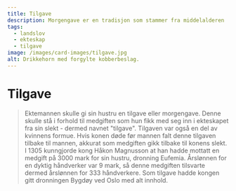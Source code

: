 ```yaml
---
title: Tilgave
description: Morgengave er en tradisjon som stammer fra middelalderen
tags:
  - landslov
  - ekteskap
  - tilgave
image: /images/card-images/tilgave.jpg
alt: Drikkehorn med forgylte kobberbeslag.
---
```



# Tilgave

<Blockquote 
    quote='«Hvis han overlever henne, skal hennes arvinger ha medgiften hennes, men tilgaven faller bort.»'
    footer='Arvetallet, kapittel 3' />



<Container stil="initial side">
    Ektemannen skulle gi sin hustru en tilgave eller morgengave. Denne skulle stå i forhold til medgiften som hun fikk med seg inn i ekteskapet fra sin slekt - dermed navnet "tilgave". Tilgaven var også en del av kvinnens formue. Hvis konen døde før mannen falt denne tilgaven tilbake til mannen, akkurat som medgiften gikk tilbake til konens slekt. I 1305 kunngjorde kong Håkon Magnusson at han hadde mottatt en medgift på 3000 mark for sin hustru, dronning Eufemia. Årslønnen for en dyktig håndverker var 9 mark, så denne medgiften tilsvarte dermed årslønnen for 333 håndverkere. Som tilgave hadde kongen gitt dronningen Bygdøy ved Oslo med alt innhold.
</Container>

<Figure
    image="/images/arvetall/skrin.jpg"
    title="En kiste med kostbarheter som kunne ha vært en fin morgengave."
    alt="En kiste med klær og smykker."
>
</Figure>
